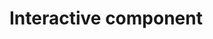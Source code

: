 # Interactive component

<script src="https://d3js.org/d3.v6.js"></script>
<script>
<h2>Unemployment Compared to Other Variables</h2>

  <div id = "rad"> 
  <h3>
    Selections:
   </h3>
   <h4>
    (1) Choose a year to see the changes:
   </h4>
    <input type="radio" name ="year_num" value ="twelve" checked = 'True'>&nbsp;2012
	  <input type="radio" name ="year_num" value ="thirteen">&nbsp;2013
	  <input type="radio" name ="year_num" value ="fourteen">&nbsp;2014
	  <input type="radio" name ="year_num" value ="fifteen">&nbsp;2015
	  <input type="radio" name ="year_num" value ="sixteen">&nbsp;2016
  </div>
  <div id = "var"> 
  <h4>
    (2) Choose which statistic you want to see:
    </h4>
    <input type="radio" name ="var" value ="Exports" checked ='True'>&nbsp;Exports (% of GDP)
	  <input type="radio" name ="var" value ="Imports">&nbsp;Imports (% of GDP)
	  <input type="radio" name ="var" value ="LFPR">&nbsp;Labor Force Participation Rate (LFPR)
	<h4>
	 Make predictions:
	</h4>
  <h7>
    <p>The worldiwde unemployment rate for the selected year is shown.</p>
    <p>Try to predict the unemployment rate for each country by dragging the red circles.</p>
  </h7>
  </div>
  <div id = "show">
    <h4>
      Show unemployment rates?
    </h4>
    <input type="radio" name ="show" value =1 >&nbsp;Yes
	  <input type="radio" name ="show" value =0 checked ='True'>&nbsp;No
  </div>
  <script>
  
  var w = 650;
  var h = 500;
  var margin = {top: 25, right: 200, bottom: 50, left: 50};
  var innerWidth = w - margin.left - margin.right;
  var innerHeight = h - margin.top - margin.bottom;
  
  var year = "twelve"
  var variable = "Exports"
  var show = 0
  
  var bar1data = [
    {
      "country": "World",
      "twelve": 5.599875,
      "thirteen":5.570547,
      "fourteen":5.435013,
      "fifteen":5.446447,
      "sixteen":5.531033,
      
    },
    {
      "country": "United States",
      "twelve": 8.070000,
      "thirteen":7.380000,
      "fourteen":6.170000,
      "fifteen":5.280000,
      "sixteen":4.870000,
      
    },
    {
      "country": "Japan",
      "twelve": 4.350000,
      "thirteen":4.030000,
      "fourteen":3.580000,
      "fifteen":3.330000,
      "sixteen":3.130000,
      
    },
    {
      "country": "China", 
      "twelve":4.470000,
      "thirteen":4.540000,
      "fourteen":4.593000,
      "fifteen":4.605000,
      "sixteen":4.649000,
      
    },
    {
      "country": "India",
      "twelve": 3.621000,
      "thirteen":3.464000,
      "fourteen":3.414000,
      "fifteen":3.490000,
      "sixteen":3.505000,
      
    },
    {
      "country": "South Africa",
      "twelve": 24.730000,
      "thirteen":24.570000,
      "fourteen":24.900000,
      "fifteen":25.160000,
      "sixteen":26.549999,
      
    }
    ];
  var bar2data = [
        {
      "country": "World",
      "Imports": {
        "twelve":29.98443,
        "thirteen":29.73425,
        "fourteen":29.65791,
        "fifteen":28.51300,
        "sixteen":27.69025,
      },
      "Exports": {
        "twelve": 30.58440,
        "thirteen":30.39856,
        "fourteen":30.18438,
        "fifteen":29.29426,
        "sixteen":28.51651,
      },
      "LFPR": {
        "twelve":62.4095661175802,
        "thirteen":62.3394506939042,
        "fourteen":62.2163064347817,
        "fifteen":62.1201995910464,
        "sixteen":62.1045339988456,
      }
    },
        {
      "country": "United States",
      "Imports": {
        "twelve":17.10802,
        "thirteen":16.58695,
        "fourteen":16.54362,
        "fifteen":15.39099,
        "sixteen":14.68930,
      },
      "Exports":{
        "twelve": 13.60661,
        "thirteen":13.63931,
        "fourteen":13.62004,
        "fifteen":12.49904,
        "sixteen":11.89062,
      },
      "LFPR": {
        "twelve":62.8979988098145,
        "thirteen":62.5169982910156,
        "fourteen":62.2089996337891,
        "fifteen":62.0139999389648,
        "sixteen":62.1599998474121,
      }
      
    },
        {
      "country": "Japan",
      "Imports": {
        "twelve":16.09137,
        "thirteen":18.23212,
        "fourteen":20.00547,
        "fifteen":18.00747,
        "sixteen":15.14743,
      },
      "Exports":{
        "twelve": 14.54475,
        "thirteen":15.91540,
        "fourteen":17.54030,
        "fifteen":17.58893,
        "sixteen":16.11915,
      },
      "LFPR": {
        "twelve":59.2830009460449,
        "thirteen":59.6199989318848,
        "fourteen":59.8139991760254,
        "fifteen":59.9900016784668,
        "sixteen":60.4560012817383,
      }
      
    },
    {
      "country": "China", 
      "Imports": {
        "twelve":22.69966,
        "thirteen":22.06025,
        "fourteen":21.38150,
        "fifteen":18.10499,
        "sixteen":17.37544,
      },
      "Exports": {
        "twelve": 25.40820,
        "thirteen": 24.50498,
        "fourteen":23.49506,
        "fifteen":21.34807,
        "sixteen":19.65838,
      },
      "LFPR": {
        "twelve":70.5270004272461,
        "thirteen":70.3010025024414,
        "fourteen":70.0390014648438,
        "fifteen":69.7320022583008,
        "sixteen":69.3659973144531,
      }
      
    },
    {
      "country": "India",
      "Imports": {
        "twelve":31.25929,
        "thirteen":28.41327,
        "fourteen":25.95422,
        "fifteen":22.12225,
        "sixteen":21.03426,
      },
      "Exports": {
        "twelve": 24.53443,
        "thirteen":25.43086,
        "fourteen":22.96796,
        "fifteen":19.82443,
        "sixteen":19.31492,
      },
      "LFPR": {
        "twelve":53.9640007019043,
        "thirteen":53.9659996032715,
        "fourteen":53.9630012512207,
        "fifteen":53.9490013122559,
        "sixteen":53.9290008544922,
      }
    },
    {
      "country": "South Africa",
      "Imports": {
        "twelve":31.17582,
        "thirteen":33.27042,
        "fourteen":32.96586,
        "fifteen":31.44410,
        "sixteen":30.08793,
      },
      "Exports": {
        "twelve": 29.72388,
        "thirteen":30.97134,
        "fourteen":31.46865,
        "fifteen":30.15605,
        "sixteen":30.70260,
      },
      "LFPR": {
        "twelve":52.6609992980957,
        "thirteen":53.2210006713867,
        "fourteen":53.431999206543,
        "fifteen":54.6479988098145,
        "sixteen":54.7039985656738,
      }
    }
    ];

  <script>
  var ydomain = [0,35]
  var xScale = d3.scaleBand()
      .domain(bar1data.map(d => d.country))
      .range([0, innerWidth])
      .paddingInner(.2);

  var yScale = d3.scaleLinear()
      .domain(ydomain)
      .range([innerHeight, 0])

  // add svg

  var svg = d3.select("body")
    .append("svg")
      .attr("width", w)
      .attr("height", h);

  // add background rectangle

  svg.append("rect")
    .attr("x", "0")
    .attr("y", "0")
    .attr("width", w)
    .attr("height", h)
    .attr("fill", "white");
    
  // Add Legend
  svg.append("rect")
    .attr("x", "470")
    .attr("y", "250")
    .attr("width", "25")
    .attr("height", "25")
    .attr("fill", "green")
    
  svg.append("text")
    .attr("x", "500")
    .attr("y", "268")
    .text("Unemployment Rate")
  
  svg.append("rect")
    .attr("x", "470")
    .attr("y", "200")
    .attr("width", "25")
    .attr("height", "25")
    .attr("fill", "blue")
    
  svg.append("text")
    .attr("id", "bar2")
    .attr("x", "500")
    .attr("y", "218")
    .text(variable)

  // add bars as a group

  var bar2 = svg.append("g")
      .attr("id", "bar2")
      .attr("transform", `translate (${margin.left}, ${margin.top})`)
      .selectAll("rect")
      .data(bar2data);

  bar2.enter().append("rect")
      .attr("x", d => xScale(d.country))
      .attr("y", d => yScale(d[variable][year]))
      .attr("width", xScale.bandwidth()/2)
      .attr("height", d => innerHeight - yScale(d[variable][year]))
      .attr("fill", "blue");
      
  var bar1 = svg.append("g")
      .attr("id", "bar1")
      .attr("transform", `translate (${margin.left}, ${margin.top})`)
      .selectAll("rect")
      .data(bar1data);
      
  bar1.enter().append("rect")
      .attr("id", "country")
      .attr("x", d=>xScale(d.country)+xScale.bandwidth()/2)  
      .attr("y", d=>yScale(d[year]))
      .attr("width", xScale.bandwidth()/2)
      .attr("height", d=> innerHeight - yScale(d[year]))
      .attr("fill", "white")
  
  d3.select("g#bar1").select("rect")
      .attr("id", "world")
      .attr("fill", "green")
      
  var xAxis = d3.axisBottom()
      .scale(xScale);

  var yAxis = d3.axisLeft()
      .scale(yScale);
      
  // add axes

  svg.append("g")
      .attr("class", "xAxis")
      .attr("transform", `translate (${margin.left}, ${h - margin.bottom})`)
      .call(xAxis);

  svg.append("g")
      .attr("class", "yAxis")
      .attr("transform", `translate (${margin.left}, ${margin.top})`)
      .call(yAxis);
      
  var ylabel = svg.append("text")
    .attr("class", "y label")
    .attr("x", 45)
    .attr("y", 8)
    .attr("dy", ".75em")
    .text("(%)");
    
    // change the years
    
    d3.select("div#rad")
    .selectAll("input")
    .on("click", function() {
      year = d3.select(this).node().value
      
      d3.select("g#bar2").selectAll("rect")
        .transition()
        .duration(1000)
        .attr("y", d => yScale(d[variable][year]))
        .attr("height", d => innerHeight - yScale(d[variable][year]))
      
      d3.select("g#bar1").selectAll("rect")
        .transition()
        .duration(1000)
        .attr("y", d => yScale(d[year]))
        .attr("height", d => innerHeight - yScale(d[year]))
    })
    
    
    
    // change the variable
    d3.select("div#var")
    .selectAll("input")
    .on("click", function() {
      variable = d3.select(this).node().value
      
      if (variable == "LFPR"){
        yScale.domain([0,70])      
        
      } else{
        yScale.domain([0,35])
      }
      update_axis()
      
      
      d3.select("g#bar2").selectAll("rect")
        .transition()
        .duration(1000)
        .attr("y", d => yScale(d[variable][year]))
        .attr("height", d => innerHeight - yScale(d[variable][year]))
        
      d3.select("text#bar2")
        .text(variable)
    })
    
    //update axes
    
    function update_axis(){
      svg.select(".yAxis")
          .transition()
          .duration(1000)
          .ease(d3.easeLinear)
          .call(yAxis);
      d3.select("g#bar1").selectAll("rect")
        .transition()
        .duration(1000)
        .attr("y", d => yScale(d[year]))
        .attr("height", d => innerHeight - yScale(d[year]))
    }
      
    // show unemployment rates
    d3.select("div#show")
          .selectAll("input")
          .on("click", function() {
            show = d3.select(this).node().value
            
            if(show == 1){
              d3.select("g#bar1").selectAll("rect#country")
                .transition()
                .duration(1000)
                .attr("fill", "green")
            } else{
              d3.select("g#bar1").selectAll("rect#country")
                .transition()
                .duration(1000)
                .attr("fill", "white")
            }
      })
    
  //
  var svg_circ = d3.select("svg")
        .append("g")
        .attr("class","cir")
        .selectAll("circle")
        .data([160, 230, 298, 367, 436])
        .enter()
        .append("circle")
        .attr("cx", d=>d)
        .attr("cy", 400)
        .attr("r", 6)
        .attr("fill", "red")
        
  var drag_handler = d3.drag()
    .on("drag", function(d) {
          d3.select(this)
            .attr("cy", d.y = d3.event.y)
            }) 
            
  drag_handler(svg_circ)
  </script>
</script>